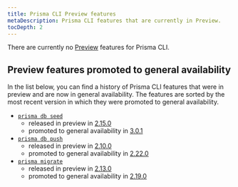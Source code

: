 ```yaml
---
title: Prisma CLI Preview features
metaDescription: Prisma CLI features that are currently in Preview.
tocDepth: 2
---
```


<TopBlock>

<Admonition type="info">

There are currently no [Preview](/about/prisma/releases#preview) features for Prisma CLI.

</Admonition>

</TopBlock>

<!--
The following [Preview](/about/prisma/releases#preview) CLI features are available:

- [`migrate diff`](/reference/api-reference/command-reference#migrate-diff) since release [3.9.0](https://github.com/prisma/prisma/releases/tag/3.9.0) - [Submit feedback](https://github.com/prisma/prisma/issues/11514)
- [`db execute`](/reference/api-reference/command-reference#db-execute) since release [3.9.0](https://github.com/prisma/prisma/releases/tag/3.9.0) - [Submit feedback](https://github.com/prisma/prisma/issues/11514)

</TopBlock>

## Enabling a Prisma Client preview feature

To enable a CLI Preview feature, use the `--preview-feature` flag when you run the command.

-->

## Preview features promoted to general availability

In the list below, you can find a history of Prisma CLI features that were in preview and are now in general availability. The features are sorted by the most recent version in which they were promoted to general availability.

- [`prisma db seed`](/guides/database/seed-database)
   * released in preview in [2.15.0](https://github.com/prisma/prisma/releases/tag/2.15.0)
   * promoted to general availability in [3.0.1](https://github.com/prisma/prisma/releases/tag/3.0.1)
- [`prisma db push`](/guides/database/prototyping-schema-db-push)
   * released in preview in [2.10.0](https://github.com/prisma/prisma/releases/tag/2.10.0)
   * promoted to general availability in [2.22.0](https://github.com/prisma/prisma/releases/tag/2.22.0)
- [`prisma migrate`](/concepts/components/prisma-migrate)
   * released in preview in [2.13.0](https://github.com/prisma/prisma/releases/tag/2.13.0)
   * promoted to general availability in [2.19.0](https://github.com/prisma/prisma/releases/tag/2.19.0)